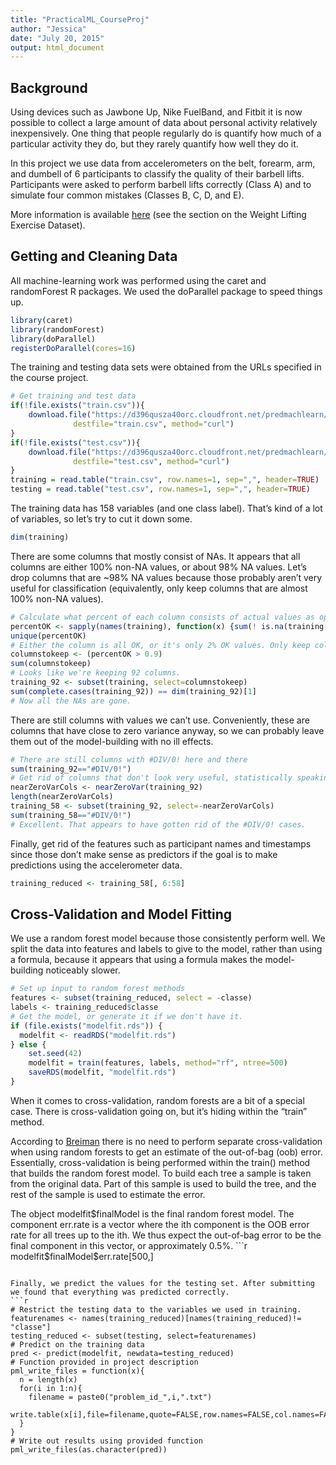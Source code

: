 ```yaml
---
title: "PracticalML_CourseProj"
author: "Jessica"
date: "July 20, 2015"
output: html_document
---
```


## Background ##

Using devices such as Jawbone Up, Nike FuelBand, and Fitbit it is now possible to collect a large amount of data about personal activity relatively inexpensively. One thing that people regularly do is quantify how much of a particular activity they do, but they rarely quantify how well they do it.

In this project we use data from accelerometers on the belt, forearm, arm, and dumbell of 6 participants to classify the quality of their barbell lifts. Participants were asked to perform barbell lifts correctly (Class A) and to simulate four common mistakes (Classes B, C, D, and E).

More information is available <a href="http://groupware.les.inf.puc-rio.br/har">here</a> (see the section on the Weight Lifting Exercise Dataset). 

## Getting and Cleaning Data ##

All machine-learning work was performed using the caret and randomForest R packages.
We used the doParallel package to speed things up.
```r
library(caret)
library(randomForest)
library(doParallel)
registerDoParallel(cores=16)
```


The training and testing data sets were obtained from the URLs specified in the course project.
```r
# Get training and test data
if(!file.exists("train.csv")){
    download.file("https://d396qusza40orc.cloudfront.net/predmachlearn/pml-training.csv",
              destfile="train.csv", method="curl")
}
if(!file.exists("test.csv")){ 
    download.file("https://d396qusza40orc.cloudfront.net/predmachlearn/pml-testing.csv",
              destfile="test.csv", method="curl")
}
training = read.table("train.csv", row.names=1, sep=",", header=TRUE)
testing = read.table("test.csv", row.names=1, sep=",", header=TRUE)
```

The training data has 158 variables (and one class label). That's kind of a lot of variables, so let's try to
cut it down some.
```r
dim(training)
```

There are some columns that mostly consist of NAs. It appears that all columns are either 100% non-NA values, or about 98% NA values. Let's drop columns that are ~98% NA values because those probably aren't very useful for classification (equivalently, only keep columns that are almost 100% non-NA values).
```r
# Calculate what percent of each column consists of actual values as opposed to NA
percentOK <- sapply(names(training), function(x) {sum(! is.na(training[x])) / dim(training)[1]})
unique(percentOK)
# Either the column is all OK, or it's only 2% OK values. Only keep columns that are all OK.
columnstokeep <- (percentOK > 0.9)
sum(columnstokeep)
# Looks like we're keeping 92 columns.
training_92 <- subset(training, select=columnstokeep)
sum(complete.cases(training_92)) == dim(training_92)[1]
# Now all the NAs are gone.
```

There are still columns with values we can't use. Conveniently, these are
columns that have close to zero variance anyway, so we can probably leave them out
of the model-building with no ill effects.
```r
# There are still columns with #DIV/0! here and there
sum(training_92=="#DIV/0!")
# Get rid of columns that don't look very useful, statistically speaking
nearZeroVarCols <- nearZeroVar(training_92)
length(nearZeroVarCols)
training_58 <- subset(training_92, select=-nearZeroVarCols)
sum(training_58=="#DIV/0!")
# Excellent. That appears to have gotten rid of the #DIV/0! cases.
```

Finally, get rid of the features such as participant names and timestamps since those don't make sense as predictors if the goal is to 
make predictions using the accelerometer data.
```r
training_reduced <- training_58[, 6:58]
```

## Cross-Validation and Model Fitting##

We use a random forest model because those consistently perform well.
We split the data into features and labels to give to the model, rather than using a formula, because it appears that using a formula makes the model-building noticeably slower.
```r
# Set up input to random forest methods
features <- subset(training_reduced, select = -classe)
labels <- training_reduced$classe
# Get the model, or generate it if we don't have it.
if (file.exists("modelfit.rds")) {
  modelfit <- readRDS("modelfit.rds")
} else {
    set.seed(42)
    modelfit = train(features, labels, method="rf", ntree=500)
    saveRDS(modelfit, "modelfit.rds")
}
```

When it comes to cross-validation, random forests are a bit of a special case. There is cross-validation going on, but it's hiding within the "train" method.

According to <a href=
"https://www.stat.berkeley.edu/~breiman/RandomForests/cc_home.htm#ooberr">Breiman</a>
there is no need to perform separate cross-validation when using random forests to get an estimate of the out-of-bag (oob) error. Essentially, cross-validation is being performed within the train() method that builds the random forest model. To build each tree a sample is taken from the original data. Part of this sample is used to build the tree, and the rest of the sample is used to estimate the error.

The object modelfit$finalModel is the final random forest model.
The component err.rate is a vector where the ith component is the OOB error rate for all trees up to the ith.
We thus expect the out-of-bag error to be the final component in this vector, or approximately 0.5%.
```r
modelfit$finalModel$err.rate[500,]
```

Finally, we predict the values for the testing set. After submitting we found that everything was predicted correctly.
```r
# Restrict the testing data to the variables we used in training.
featurenames <- names(training_reduced)[names(training_reduced)!= "classe"]
testing_reduced <- subset(testing, select=featurenames)
# Predict on the training data
pred <- predict(modelfit, newdata=testing_reduced)
# Function provided in project description
pml_write_files = function(x){
  n = length(x)
  for(i in 1:n){
    filename = paste0("problem_id_",i,".txt")
    write.table(x[i],file=filename,quote=FALSE,row.names=FALSE,col.names=FALSE)
  }
}
# Write out results using provided function
pml_write_files(as.character(pred))
```
